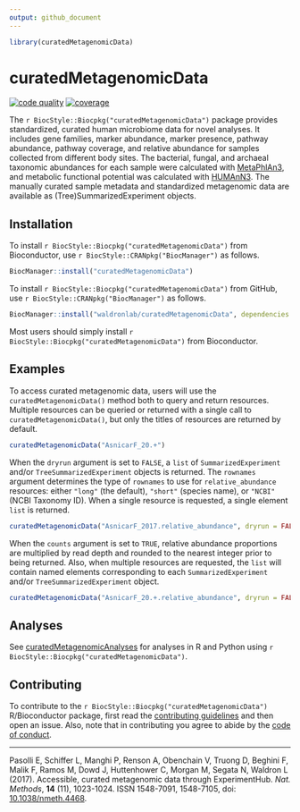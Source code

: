 ```yaml
---
output: github_document
---
```


<!-- README.md is generated from README.Rmd. Please edit that file -->

```r
library(curatedMetagenomicData)
```

# curatedMetagenomicData

<!-- badges: start -->
[![code quality](https://img.shields.io/codefactor/grade/github/waldronlab/curatedMetagenomicData)](https://www.codefactor.io/repository/github/waldronlab/curatedmetagenomicdata)
[![coverage](https://img.shields.io/codecov/c/github/waldronlab/curatedMetagenomicData)](https://codecov.io/gh/waldronlab/curatedMetagenomicData)
<!-- badges: end -->

The `r BiocStyle::Biocpkg("curatedMetagenomicData")` package provides standardized, curated human microbiome data for novel analyses. It includes gene families, marker abundance, marker presence, pathway abundance, pathway coverage, and relative abundance for samples collected from different body sites. The bacterial, fungal, and archaeal taxonomic abundances for each sample were calculated with [MetaPhlAn3](https://github.com/biobakery/MetaPhlAn), and metabolic functional potential was calculated with [HUMAnN3](https://github.com/biobakery/humann). The manually curated sample metadata and standardized metagenomic data are available as (Tree)SummarizedExperiment objects.

## Installation

To install `r BiocStyle::Biocpkg("curatedMetagenomicData")` from Bioconductor, use `r BiocStyle::CRANpkg("BiocManager")` as follows.

```r
BiocManager::install("curatedMetagenomicData")
```

To install `r BiocStyle::Biocpkg("curatedMetagenomicData")` from GitHub, use `r BiocStyle::CRANpkg("BiocManager")` as follows.

```r
BiocManager::install("waldronlab/curatedMetagenomicData", dependencies = TRUE, build_vignettes = TRUE)
```

Most users should simply install `r BiocStyle::Biocpkg("curatedMetagenomicData")` from Bioconductor.

## Examples

To access curated metagenomic data, users will use the `curatedMetagenomicData()` method both to query and return resources. Multiple resources can be queried or returned with a single call to `curatedMetagenomicData()`, but only the titles of resources are returned by default.

```r
curatedMetagenomicData("AsnicarF_20.+")
```

When the `dryrun` argument is set to `FALSE`, a `list` of `SummarizedExperiment` and/or `TreeSummarizedExperiment` objects is returned. The `rownames` argument determines the type of `rownames` to use for `relative_abundance` resources: either `"long"` (the default), `"short"` (species name), or `"NCBI"` (NCBI Taxonomy ID). When a single resource is requested, a single element `list` is returned.

```r
curatedMetagenomicData("AsnicarF_2017.relative_abundance", dryrun = FALSE, rownames = "short")
```

When the `counts` argument is set to `TRUE`, relative abundance proportions are multiplied by read depth and rounded to the nearest integer prior to being returned. Also, when multiple resources are requested, the `list` will contain named elements corresponding to each `SummarizedExperiment` and/or `TreeSummarizedExperiment` object.

```r
curatedMetagenomicData("AsnicarF_20.+.relative_abundance", dryrun = FALSE, counts = TRUE, rownames = "short")
```

## Analyses

See [curatedMetagenomicAnalyses](https://github.com/waldronlab/curatedMetagenomicAnalyses) for analyses in R and Python using `r BiocStyle::Biocpkg("curatedMetagenomicData")`.

## Contributing

To contribute to the `r BiocStyle::Biocpkg("curatedMetagenomicData")` R/Bioconductor package, first read the [contributing guidelines](CONTRIBUTING.md) and then open an issue. Also, note that in contributing you agree to abide by the [code of conduct](CODE_OF_CONDUCT.md).

---

Pasolli E, Schiffer L, Manghi P, Renson A, Obenchain V, Truong D, Beghini F, Malik F, Ramos M, Dowd J, Huttenhower C, Morgan M, Segata N, Waldron L (2017). Accessible, curated metagenomic data through ExperimentHub. *Nat. Methods*, **14** (11), 1023-1024. ISSN 1548-7091, 1548-7105, doi: [10.1038/nmeth.4468](https://doi.org/10.1038/nmeth.4468).
